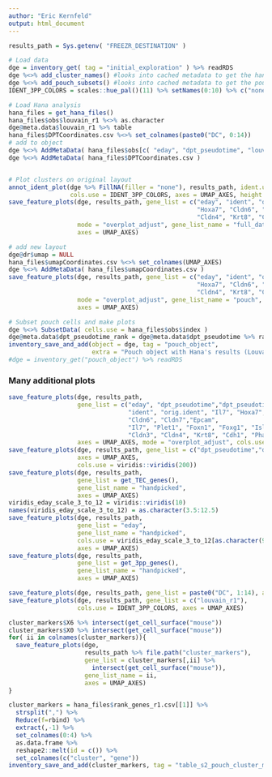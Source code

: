 ```yaml
---
author: "Eric Kernfeld"
output: html_document
---
```

```r
results_path = Sys.getenv( "FREEZR_DESTINATION" )

# Load data
dge = inventory_get( tag = "initial_exploration" ) %>% readRDS
dge %<>% add_cluster_names() #looks into cached metadata to get the handwritted cluster names
dge %<>% add_pouch_subsets() #looks into cached metadata to get the pouch3 indicators
IDENT_3PP_COLORS = scales::hue_pal()(11) %>% setNames(0:10) %>% c("none" = "gray")

# Load Hana analysis
hana_files = get_hana_files()
hana_files$obs$louvain_r1 %<>% as.character
dge@meta.data$louvain_r1 %>% table
hana_files$DPTCoordinates.csv %<>% set_colnames(paste0("DC", 0:14))
# add to object
dge %<>% AddMetaData( hana_files$obs[c( "eday", "dpt_pseudotime", "louvain_r1", "louvain_r0.5")] )
dge %<>% AddMetaData( hana_files$DPTCoordinates.csv )


# Plot clusters on original layout
annot_ident_plot(dge %>% FillNA(filler = "none"), results_path, ident.use = "louvain_r1", 
                 cols.use = IDENT_3PP_COLORS, axes = UMAP_AXES, height = 7*1.5, width = 8*1.5)
save_feature_plots(dge, results_path, gene_list = c("eday", "ident", "orig.ident", "Il7",
                                                    "Hoxa7", "Cldn6", "Cldn7", "Cldn3",
                                                    "Cldn4", "Krt8", "Cdh1", "Phase", "louvain_r1", "louvain_r0.5"), 
                   mode = "overplot_adjust", gene_list_name = "full_dataset",
                   axes = UMAP_AXES)

# add new layout
dge@dr$umap = NULL
hana_files$umapCoordinates.csv %<>% set_colnames(UMAP_AXES)
dge %<>% AddMetaData( hana_files$umapCoordinates.csv )
save_feature_plots(dge, results_path, gene_list = c("eday", "ident", "orig.ident", "Il7",
                                                    "Hoxa7", "Cldn6", "Cldn7", "Cldn3",
                                                    "Cldn4", "Krt8", "Cdh1", "Phase", "louvain_r1", "louvain_r0.5"), 
                   mode = "overplot_adjust", gene_list_name = "pouch",
                   axes = UMAP_AXES)
```

```r
# Subset pouch cells and make plots
dge %<>% SubsetData( cells.use = hana_files$obs$index )
dge@meta.data$dpt_pseudotime_rank = dge@meta.data$dpt_pseudotime %>% rank
inventory_save_and_add(object = dge, tag = "pouch_object", 
                       extra = "Pouch object with Hana's results (Louvain, DPT, UMAP).")
#dge = inventory_get("pouch_object") %>% readRDS

```

### Many additional plots

```r


save_feature_plots(dge, results_path, 
                   gene_list = c("eday", "dpt_pseudotime","dpt_pseudotime_rank",
                                 "ident", "orig.ident", "Il7", "Hoxa7", 
                                 "Cldn6", "Cldn7","Epcam",
                                 "Il7", "Plet1", "Foxn1", "Foxg1", "Isl1",
                                 "Cldn3", "Cldn4", "Krt8", "Cdh1", "Phase"), 
                   axes = UMAP_AXES, mode = "overplot_adjust", cols.use = c("gray", "blue"))
save_feature_plots(dge, results_path, gene_list = c("dpt_pseudotime","dpt_pseudotime_rank"), 
                   axes = UMAP_AXES, 
                   cols.use = viridis::viridis(200)) 
save_feature_plots(dge, results_path, 
                   gene_list = get_TEC_genes(),
                   gene_list_name = "handpicked",
                   axes = UMAP_AXES) 
viridis_eday_scale_3_to_12 = viridis::viridis(10)
names(viridis_eday_scale_3_to_12) = as.character(3.5:12.5)
save_feature_plots(dge, results_path, 
                   gene_list = "eday",
                   gene_list_name = "handpicked",
                   cols.use = viridis_eday_scale_3_to_12[as.character(9.5:12.5)],
                   axes = UMAP_AXES) 
save_feature_plots(dge, results_path, 
                   gene_list = get_3pp_genes(),
                   gene_list_name = "handpicked",
                   axes = UMAP_AXES) 

save_feature_plots(dge, results_path, gene_list = paste0("DC", 1:14), axes = UMAP_AXES)
save_feature_plots(dge, results_path, gene_list = c("louvain_r1"), 
                   cols.use = IDENT_3PP_COLORS, axes = UMAP_AXES)

cluster_markers$X6 %>% intersect(get_cell_surface("mouse"))
cluster_markers$X0 %>% intersect(get_cell_surface("mouse"))
for( ii in colnames(cluster_markers)){
  save_feature_plots(dge,
                     results_path %>% file.path("cluster_markers"), 
                     gene_list = cluster_markers[,ii] %>%
                       intersect(get_cell_surface("mouse")),
                     gene_list_name = ii, 
                     axes = UMAP_AXES)
}
```

```r
cluster_markers = hana_files$rank_genes_r1.csv[[1]] %>% 
  strsplit(",") %>%
  Reduce(f=rbind) %>%
  extract(,-1) %>%
  set_colnames(0:4) %>% 
  as.data.frame %>% 
  reshape2::melt(id = c()) %>% 
  set_colnames(c("cluster", "gene"))
inventory_save_and_add(cluster_markers, tag = "table_s2_pouch_cluster_markers", extra = "Cluster markers for Hana pouch analysis (5 clusters, res=1)")
```


